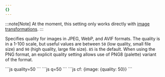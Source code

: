 ```yaml
---
{}
---
```


:::note[Note]
At the moment, this setting only works directly with [image transformations](/images/transform-images/).
:::

Specifies quality for images in JPEG, WebP, and AVIF formats. The quality is in a 1-100 scale, but useful values are between `50` (low quality, small file size) and `90` (high quality, large file size). `85` is the default. When using the PNG format, an explicit quality setting allows use of PNG8 (palette) variant of the format.

<Tabs>
  <TabItem label="URL format">
    ```js
    quality=50
    ```
  </TabItem>
  <TabItem label="URL format alias">
  ```js
  q=50
  ```
  </TabItem>
  <TabItem label="Workers">
  ```js
  cf: {image: {quality: 50}}
  ```
  </TabItem>
</Tabs>